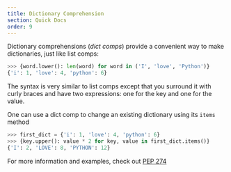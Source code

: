 ```yaml
---
title: Dictionary Comprehension
section: Quick Docs
order: 9
---
```


Dictionary comprehensions (*dict comps*) provide a convenient way to make dictionaries, just like list comps:
```py
>>> {word.lower(): len(word) for word in ('I', 'love', 'Python')}
{'i': 1, 'love': 4, 'python': 6}
```
The syntax is very similar to list comps except that you surround it with curly braces and have two expressions: one for the key and one for the value.

One can use a dict comp to change an existing dictionary using its `items` method
```py
>>> first_dict = {'i': 1, 'love': 4, 'python': 6}
>>> {key.upper(): value * 2 for key, value in first_dict.items()}
{'I': 2, 'LOVE': 8, 'PYTHON': 12}
```
For more information and examples, check out [PEP 274](https://peps.python.org/pep-0274/)
